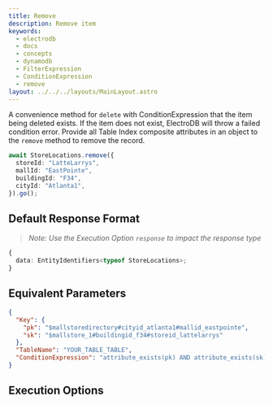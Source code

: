 ```yaml
---
title: Remove
description: Remove item
keywords:
  - electrodb
  - docs
  - concepts
  - dynamodb
  - FilterExpression
  - ConditionExpression
  - remove
layout: ../../../layouts/MainLayout.astro
---
```



<ExampleSetup />

A convenience method for `delete` with ConditionExpression that the item being deleted exists. If the item does not exist, ElectroDB will throw a failed condition error. Provide all Table Index composite attributes in an object to the `remove` method to remove the record.

```typescript
await StoreLocations.remove({
  storeId: "LatteLarrys",
  mallId: "EastPointe",
  buildingId: "F34",
  cityId: "Atlanta1",
}).go();
```

## Default Response Format

> _Note: Use the Execution Option `response` to impact the response type_

```typescript
{
  data: EntityIdentifiers<typeof StoreLocations>;
}
```

## Equivalent Parameters

```json
{
  "Key": {
    "pk": "$mallstoredirectory#cityid_atlanta1#mallid_eastpointe",
    "sk": "$mallstore_1#buildingid_f34#storeid_lattelarrys"
  },
  "TableName": "YOUR_TABLE_TABLE",
  "ConditionExpression": "attribute_exists(pk) AND attribute_exists(sk)"
}
```

## Execution Options


<PartialExample name="Filters" />
